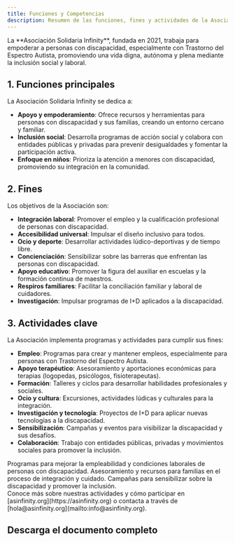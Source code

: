 ```yaml
---
title: Funciones y Competencias
description: Resumen de las funciones, fines y actividades de la Asociación Solidaria Infinity, enfocada en promover la inclusión social y laboral de personas con discapacidad, especialmente con Trastorno del Espectro Autista.
---
```



<Aside type="note" title="Compromiso con la inclusión">
La **Asociación Solidaria Infinity**, fundada en 2021, trabaja para empoderar a personas con discapacidad, especialmente con Trastorno del Espectro Autista, promoviendo una vida digna, autónoma y plena mediante la inclusión social y laboral.
</Aside>

## 1. Funciones principales

La Asociación Solidaria Infinity se dedica a:

- **Apoyo y empoderamiento**: Ofrece recursos y herramientas para personas con discapacidad y sus familias, creando un entorno cercano y familiar.
- **Inclusión social**: Desarrolla programas de acción social y colabora con entidades públicas y privadas para prevenir desigualdades y fomentar la participación activa.
- **Enfoque en niños**: Prioriza la atención a menores con discapacidad, promoviendo su integración en la comunidad.

## 2. Fines

Los objetivos de la Asociación son:

- **Integración laboral**: Promover el empleo y la cualificación profesional de personas con discapacidad.
- **Accesibilidad universal**: Impulsar el diseño inclusivo para todos.
- **Ocio y deporte**: Desarrollar actividades lúdico-deportivas y de tiempo libre.
- **Concienciación**: Sensibilizar sobre las barreras que enfrentan las personas con discapacidad.
- **Apoyo educativo**: Promover la figura del auxiliar en escuelas y la formación continua de maestros.
- **Respiros familiares**: Facilitar la conciliación familiar y laboral de cuidadores.
- **Investigación**: Impulsar programas de I+D aplicados a la discapacidad.

## 3. Actividades clave

La Asociación implementa programas y actividades para cumplir sus fines:

- **Empleo**: Programas para crear y mantener empleos, especialmente para personas con Trastorno del Espectro Autista.
- **Apoyo terapéutico**: Asesoramiento y aportaciones económicas para terapias (logopedas, psicólogos, fisioterapeutas).
- **Formación**: Talleres y ciclos para desarrollar habilidades profesionales y sociales.
- **Ocio y cultura**: Excursiones, actividades lúdicas y culturales para la integración.
- **Investigación y tecnología**: Proyectos de I+D para aplicar nuevas tecnologías a la discapacidad.
- **Sensibilización**: Campañas y eventos para visibilizar la discapacidad y sus desafíos.
- **Colaboración**: Trabajo con entidades públicas, privadas y movimientos sociales para promover la inclusión.

<CardGrid>
  <Card title="Inclusión laboral">
    Programas para mejorar la empleabilidad y condiciones laborales de personas con discapacidad.
  </Card>
  <Card title="Apoyo a familias">
    Asesoramiento y recursos para familias en el proceso de integración y cuidado.
  </Card>
  <Card title="Concienciación">
    Campañas para sensibilizar sobre la discapacidad y promover la inclusión.
  </Card>
</CardGrid>

<Aside type="tip" title="Colabora con nosotros">
Conoce más sobre nuestras actividades y cómo participar en [asinfinity.org](https://asinfinity.org) o contacta a través de [hola@asinfinity.org](mailto:info@asinfinity.org).
</Aside>



## Descarga el documento completo

<DocCardLink ref="5" />
